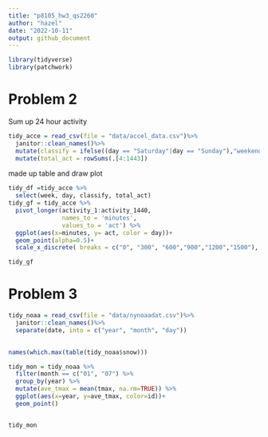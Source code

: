 ```yaml
---
title: "p8105_hw3_qs2260"
author: "hazel"
date: "2022-10-11"
output: github_document
---
```


```r
library(tidyverse)
library(patchwork)
```

# Problem 2

Sum up 24 hour activity
```r
tidy_acce = read_csv(file = "data/accel_data.csv")%>% 
  janitor::clean_names()%>%
  mutate(classify = ifelse((day == "Saturday"|day == "Sunday"),"weekend","weekday"))%>%
  mutate(total_act = rowSums(.[4:1443])


```
made up table and draw plot
```r
tidy_df =tidy_acce %>% 
  select(week, day, classify, total_act)
tidy_gf = tidy_acce %>%
  pivot_longer(activity_1:activity_1440,
               names_to = 'minutes',
               values_to = 'act') %>%
  ggplot(aes(x=minutes, y= act, color = day))+
  geom_point(alpha=0.5)+
  scale_x_discrete( breaks = c("0", "300", "600","900","1200","1500"), labels = c("0","300", "600","900","1200","1500"))

tidy_gf
```
# Problem 3

```r
tidy_noaa = read_csv(file = "data/nynoaadat.csv")%>% 
  janitor::clean_names()%>%
  separate(date, into = c("year", "month", "day"))
  
```

```r
names(which.max(table(tidy_noaa$snow)))
```
```r
tidy_mon = tidy_noaa %>%
  filter(month == c("01", "07") %>%
  group_by(year) %>%
  mutate(ave_tmax = mean(tmax, na.rm=TRUE)) %>%
  ggplot(aes(x=year, y=ave_tmax, color=id))+
  geom_point()


tidy_mon
```

```r

```

